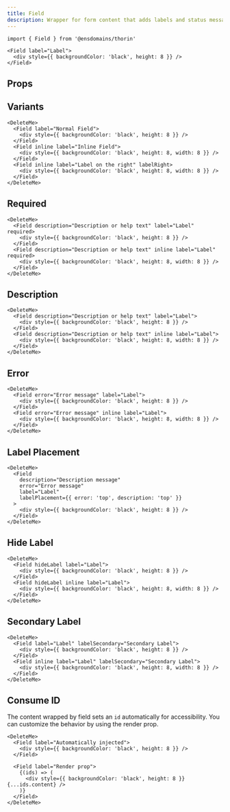 ```yaml
---
title: Field
description: Wrapper for form content that adds labels and status messages
---
```


```tsx
import { Field } from '@ensdomains/thorin'
```

```tsx live=true expand=true
<Field label="Label">
  <div style={{ backgroundColor: 'black', height: 8 }} />
</Field>
```

## Props

<PropsTable sourceLink={sourceLink} types={types} />

## Variants

```tsx live=true
<DeleteMe>
  <Field label="Normal Field">
    <div style={{ backgroundColor: 'black', height: 8 }} />
  </Field>
  <Field inline label="Inline Field">
    <div style={{ backgroundColor: 'black', height: 8, width: 8 }} />
  </Field>
  <Field inline label="Label on the right" labelRight>
    <div style={{ backgroundColor: 'black', height: 8, width: 8 }} />
  </Field>
</DeleteMe>
```

## Required

```tsx live=true
<DeleteMe>
  <Field description="Description or help text" label="Label" required>
    <div style={{ backgroundColor: 'black', height: 8 }} />
  </Field>
  <Field description="Description or help text" inline label="Label" required>
    <div style={{ backgroundColor: 'black', height: 8, width: 8 }} />
  </Field>
</DeleteMe>
```

## Description

```tsx live=true
<DeleteMe>
  <Field description="Description or help text" label="Label">
    <div style={{ backgroundColor: 'black', height: 8 }} />
  </Field>
  <Field description="Description or help text" inline label="Label">
    <div style={{ backgroundColor: 'black', height: 8, width: 8 }} />
  </Field>
</DeleteMe>
```

## Error

```tsx live=true
<DeleteMe>
  <Field error="Error message" label="Label">
    <div style={{ backgroundColor: 'black', height: 8 }} />
  </Field>
  <Field error="Error message" inline label="Label">
    <div style={{ backgroundColor: 'black', height: 8, width: 8 }} />
  </Field>
</DeleteMe>
```

## Label Placement

```tsx live=true
<DeleteMe>
  <Field
    description="Description message"
    error="Error message"
    label="Label"
    labelPlacement={{ error: 'top', description: 'top' }}
  >
    <div style={{ backgroundColor: 'black', height: 8 }} />
  </Field>
</DeleteMe>
```

## Hide Label

```tsx live=true
<DeleteMe>
  <Field hideLabel label="Label">
    <div style={{ backgroundColor: 'black', height: 8 }} />
  </Field>
  <Field hideLabel inline label="Label">
    <div style={{ backgroundColor: 'black', height: 8, width: 8 }} />
  </Field>
</DeleteMe>
```

## Secondary Label

```tsx live=true
<DeleteMe>
  <Field label="Label" labelSecondary="Secondary Label">
    <div style={{ backgroundColor: 'black', height: 8 }} />
  </Field>
  <Field inline label="Label" labelSecondary="Secondary Label">
    <div style={{ backgroundColor: 'black', height: 8, width: 8 }} />
  </Field>
</DeleteMe>
```

## Consume ID

The content wrapped by field sets an `id` automatically for accessibility. You can customize the behavior by using the render prop.

```tsx live=true
<DeleteMe>
  <Field label="Automatically injected">
    <div style={{ backgroundColor: 'black', height: 8 }} />
  </Field>

  <Field label="Render prop">
    {(ids) => (
      <div style={{ backgroundColor: 'black', height: 8 }} {...ids.content} />
    )}
  </Field>
</DeleteMe>
```

